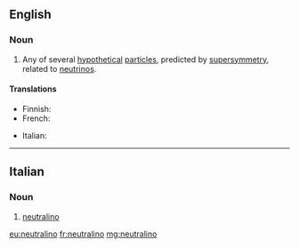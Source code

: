 ==English==

===Noun===
{{wikipedia}}
{{en-noun}}

# {{context|physics|lang=en}} Any of several [[hypothetical]] [[particle]]s, predicted by [[supersymmetry]], related to [[neutrino]]s.

====Translations====
{{trans-top|hypothetical particle}}
* Finnish: {{t|fi|neutraliino}}
* French: {{t+|fr|neutralino|m}}
{{trans-mid}}
* Italian: {{t|it|neutralino}}
{{trans-bottom}}

----

==Italian==

===Noun===
{{wikipedia|lang=it}}
{{it-noun|m|neutralini}}

# {{context|physics|lang=it}} [[#English|neutralino]]

[[eu:neutralino]]
[[fr:neutralino]]
[[mg:neutralino]]